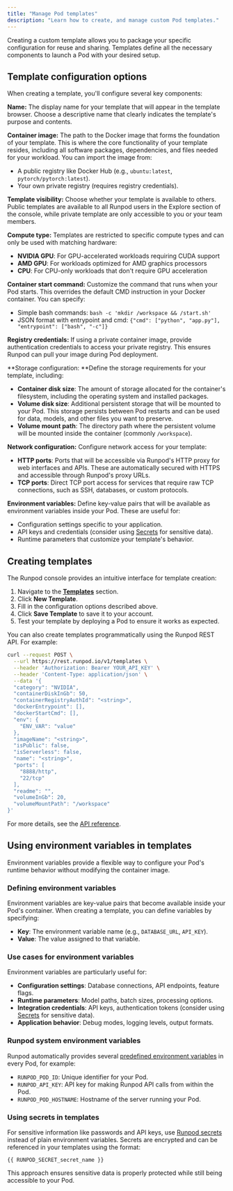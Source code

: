 ```yaml
---
title: "Manage Pod templates"
description: "Learn how to create, and manage custom Pod templates."
---
```


Creating a custom template allows you to package your specific configuration for reuse and sharing. Templates define all the necessary components to launch a Pod with your desired setup.

## Template configuration options

When creating a template, you'll configure several key components:

**Name:** The display name for your template that will appear in the template browser. Choose a descriptive name that clearly indicates the template's purpose and contents.

**Container image:** The path to the Docker image that forms the foundation of your template. This is where the core functionality of your template resides, including all software packages, dependencies, and files needed for your workload. You can import the image from:
- A public registry like Docker Hub (e.g., `ubuntu:latest`, `pytorch/pytorch:latest`).
- Your own private registry (requires registry credentials).

**Template visibility:** Choose whether your template is available to others. Public templates are available to all Runpod users in the Explore section of the console, while private template are only accessible to you or your team members.

**Compute type:** Templates are restricted to specific compute types and can only be used with matching hardware:
- **NVIDIA GPU**: For GPU-accelerated workloads requiring CUDA support
- **AMD GPU**: For workloads optimized for AMD graphics processors  
- **CPU**: For CPU-only workloads that don't require GPU acceleration

**Container start command:**
Customize the command that runs when your Pod starts. This overrides the default CMD instruction in your Docker container. You can specify:
- Simple bash commands: `bash -c 'mkdir /workspace && /start.sh'`
- JSON format with entrypoint and cmd: `{"cmd": ["python", "app.py"], "entrypoint": ["bash", "-c"]}`

**Registry credentials:** If using a private container image, provide authentication credentials to access your private registry. This ensures Runpod can pull your image during Pod deployment.

**Storage configuration: **Define the storage requirements for your template, including:
- **Container disk size**: The amount of storage allocated for the container's filesystem, including the operating system and installed packages.
- **Volume disk size**: Additional persistent storage that will be mounted to your Pod. This storage persists between Pod restarts and can be used for data, models, and other files you want to preserve.
- **Volume mount path**: The directory path where the persistent volume will be mounted inside the container (commonly `/workspace`).

**Network configuration:** Configure network access for your template:
- **HTTP ports**: Ports that will be accessible via Runpod's HTTP proxy for web interfaces and APIs. These are automatically secured with HTTPS and accessible through Runpod's proxy URLs.
- **TCP ports**: Direct TCP port access for services that require raw TCP connections, such as SSH, databases, or custom protocols.

**Environment variables:** Define key-value pairs that will be available as environment variables inside your Pod. These are useful for:
- Configuration settings specific to your application.
- API keys and credentials (consider using [Secrets](/pods/templates/secrets) for sensitive data).
- Runtime parameters that customize your template's behavior.

## Creating templates

<Tabs>
<Tab title="Web">

The Runpod console provides an intuitive interface for template creation:

1. Navigate to the **[Templates](https://www.console.runpod.io/user/templates)** section.
2. Click **New Template**.
3. Fill in the configuration options described above.
4. Click **Save Template** to save it to your account.
5. Test your template by deploying a Pod to ensure it works as expected.

</Tab>

<Tab title="REST API">
You can also create templates programmatically using the Runpod REST API. For example:

```bash
curl --request POST \
  --url https://rest.runpod.io/v1/templates \
  --header 'Authorization: Bearer YOUR_API_KEY' \
  --header 'Content-Type: application/json' \
  --data '{
  "category": "NVIDIA",
  "containerDiskInGb": 50,
  "containerRegistryAuthId": "<string>",
  "dockerEntrypoint": [],
  "dockerStartCmd": [],
  "env": {
    "ENV_VAR": "value"
  },
  "imageName": "<string>",
  "isPublic": false,
  "isServerless": false,
  "name": "<string>",
  "ports": [
    "8888/http",
    "22/tcp"
  ],
  "readme": "",
  "volumeInGb": 20,
  "volumeMountPath": "/workspace"
}'
```

For more details, see the [API reference](/api-reference/templates/POST/templates).

</Tab>
</Tabs>

## Using environment variables in templates

Environment variables provide a flexible way to configure your Pod's runtime behavior without modifying the container image.

### Defining environment variables

Environment variables are key-value pairs that become available inside your Pod's container. When creating a template, you can define variables by specifying:
- **Key**: The environment variable name (e.g., `DATABASE_URL`, `API_KEY`).
- **Value**: The value assigned to that variable.

### Use cases for environment variables

Environment variables are particularly useful for:
- **Configuration settings**: Database connections, API endpoints, feature flags.
- **Runtime parameters**: Model paths, batch sizes, processing options.
- **Integration credentials**: API keys, authentication tokens (consider using [Secrets](/pods/templates/secrets) for sensitive data).
- **Application behavior**: Debug modes, logging levels, output formats.

### Runpod system environment variables

Runpod automatically provides several [predefined environment variables](/pods/references/environment-variables) in every Pod, for example:
- `RUNPOD_POD_ID`: Unique identifier for your Pod.
- `RUNPOD_API_KEY`: API key for making Runpod API calls from within the Pod.
- `RUNPOD_POD_HOSTNAME`: Hostname of the server running your Pod.

### Using secrets in templates

For sensitive information like passwords and API keys, use [Runpod secrets](/pods/templates/secrets) instead of plain environment variables. Secrets are encrypted and can be referenced in your templates using the format:

```
{{ RUNPOD_SECRET_secret_name }}
```

This approach ensures sensitive data is properly protected while still being accessible to your Pod.